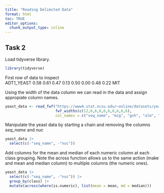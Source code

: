 ```yaml
---
title: "Reading Delimited Data"
format: html
toc: TRUE
editor_options: 
  chunk_output_type: inline
---
```

## Task 2

Load tidyverse library.
```r
library(tidyverse)
```

First row of data to inspect  
ADT1_YEAST 0.58 0.61 0.47 0.13 0.50 0.00 0.48 0.22 MIT

Using the width of the data column we can read in the data and assign appropiate column names.

```r
yeast_data <- read_fwf("https://www4.stat.ncsu.edu/~online/datasets/yeast.data", 
                       fwf_widths(c(12,6,6,6,6,6,6,6,6,6),
                       col_names = c("seq_name", "mcg", "gvh", "alm", "mit", "erl", "pox","vac","nuc","class")))
```

Manipulate the yeast data by starting a chain and removing the columns *seq_name* and *nuc*

```r
yeast_data |> 
  select(c(-"seq_name", -"nuc"))
```
Add columns for the mean and median of each numeric column at each class grouping. Note the across function allows us to the same action (make and mean and median column) to multiple columns (the numeric ones).
```r
yeast_data |> 
  select(c(-"seq_name", -"nuc")) |>
  group_by(class) |>
  mutate(across(where(is.numeric), list(mean = mean, md = median)))
```

